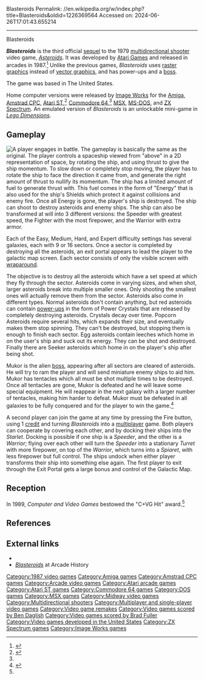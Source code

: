 Blasteroids
Permalink: //en.wikipedia.org/w/index.php?title=Blasteroids&oldid=1226369564
Accessed on: 2024-06-26T17:01:43.655214



------
Blasteroids
{{short description|1987 video game}}
{{refimprove|date=October 2018}}
{{Infobox video game
|image = Blasteroids arcade.png
|caption = North American arcade flyer
|developer = [[Atari Games]]
|publisher = [[Atari Games]] (arcade)<br>[[Image Works]] (ports)
|designer = Ed Rotberg<ref name="giantlist">{{cite web|last1=Hague|first1=James|title=The Giant List of Classic Game Programmers|url=https://dadgum.com/giantlist/}}</ref>
|programmer = Ed Rotberg<br>Peter Lipson
|artist = Sam Comstock
|composer = [[Brad Fuller (composer)|Brad Fuller]]
|released = '''1987:''' Arcade<br>'''1989:''' Amiga, Atari ST<br>'''1990:''' C64<ref name=lemon>{{lemon64 game|id=296|name=Blasteroids}}</ref>
|genre = [[Multidirectional shooter]]
|modes = [[Single-player video game|Single-player]], [[Multiplayer video game|multiplayer]]
|platforms = [[Arcade game|Arcade]], [[Amiga]], [[Amstrad CPC]], [[Atari ST]], [[Commodore 64]], [[MSX]], [[MS-DOS]], [[ZX Spectrum]]
}}

'''''Blasteroids''''' is the third official [[sequel]] to the 1979 [[multidirectional shooter]] video game, ''[[Asteroids (video game)|Asteroids]]''. It was developed by [[Atari Games]] and released in arcades in 1987.<ref>{{Cite web |title=Blasteroids - Videogame by Atari Games |url=https://www.arcade-museum.com/Videogame/blasteroids |access-date=2024-05-30 |website=Museum of the Game |language=en-US}}</ref> Unlike the previous games, ''Blasteroids'' uses [[raster graphics]] instead of [[vector graphics]], and has power-ups and a [[boss (video games)|boss]].

The game was based in The United States.

Home computer versions were released by [[Image Works]] for the [[Amiga]], [[Amstrad CPC]], [[Atari ST]],<ref>{{cite web|title=Atari ST Blasteroids|url=http://www.atarimania.com/game-atari-st-blasteroids_8738.html|website=Atari Mania}}</ref> [[Commodore 64]],<ref name=lemon/> [[MSX]], [[MS-DOS]], and [[ZX Spectrum]]. An emulated version of ''Blasteroids'' is an unlockable mini-game in ''[[Lego Dimensions]]''.

==Gameplay==
[[File:Blasteroids Game Screenshot.png|left|thumb|A player engages in battle.]]
The gameplay is basically the same as  the original. The player controls a spaceship viewed from "above" in a 2D representation of space, by rotating the ship, and using thrust to give the ship momentum. To slow down or completely stop moving, the player has to rotate the ship to face the direction it came from, and generate the right amount of thrust to nullify its momentum. The ship has a limited amount of fuel to generate thrust with. This fuel comes in the form of "Energy" that is also used for the ship's Shields which protect it against collisions and enemy fire. Once all Energy is gone, the player's ship is destroyed. The ship can shoot to destroy asteroids and enemy ships. The ship can also be transformed at will into 3 different versions: the Speeder with greatest speed, the Fighter with the most firepower, and the Warrior with extra armor.

Each of the Easy, Medium, Hard, and Expert difficulty settings has several galaxies, each with 9 or 16 sectors. Once a sector is completed by destroying all the asteroids, an exit portal appears to lead the player to the galactic map screen. Each sector consists of only the visible screen with [[wraparound (video games)|wraparound]].

The objective is to destroy all the asteroids which have a set speed at which they fly through the sector. Asteroids come in varying sizes, and when shot, larger asteroids break into multiple smaller ones. Only shooting the smallest ones will actually remove them from the sector. Asteroids also come in different types. Normal asteroids don't contain anything, but red asteroids can contain [[power-up]]s in the form of Power Crystals that are released by completely destroying asteroids. Crystals decay over time. Popcorn Asteroids require several hits, which expands their size, and eventually makes them stop spinning. They can't be destroyed, but stopping them is enough to finish each sector. Egg asteroids contain leeches which home in on the user's ship and suck out its energy. They can be shot and destroyed. Finally there are Seeker asteroids which home in on the player's ship after being shot.

Mukor is the alien [[boss (video gaming)|boss]], appearing after all sectors are cleared of asteroids. He will try to ram the player and will send miniature enemy ships to aid him. Mukor has tentacles which all must be shot multiple times to be destroyed. Once all tentacles are gone, Mukor is defeated and he will leave some special equipment. He will reappear in the next galaxy with a larger number of tentacles, making him harder to defeat. Mukor must be defeated in all galaxies to be fully conquered and for the player to win the game.<ref>{{Cite web |title=Blasteroids - Videogame by Atari Games |url=https://www.arcade-museum.com/Videogame/blasteroids |access-date=2024-05-30 |website=Museum of the Game |language=en-US}}</ref>

A second player can join the game at any time by pressing the Fire button, using 1 [[credit (finance)|credit]] and turning ''Blasteroids'' into a [[Multiplayer video game|multiplayer]] game. Both players can cooperate by covering each other, and by docking their ships into the ''Starlet''. Docking is possible if one ship is a ''Speeder'', and the other is a ''Warrior''; flying over each other will turn the ''Speeder'' into a stationary ''Turret'' with more firepower, on top of the ''Warrior'', which turns into a ''Spiaret'', with less firepower but full control. The ships undock when either player transforms their ship into something else again. The first player to exit through the Exit Portal gets a large bonus and control of the Galactic Map.

==Reception==
{{Video game reviews
| award1Pub = ''Computer and Video Games''
| award1 = C+VG Hit<ref name="CVG">{{cite magazine | title=Game review | magazine=[[Computer and Video Games]] | issue=89 | date=March 1989 | page=16}}</ref>
}}
In 1989, ''Computer and Video Games'' bestowed the "C+VG Hit" award.<ref name="CVG"/>

==References==
{{reflist}}

==External links==
* {{KLOV game|id=7146}}
* [http://www.arcade-history.com/?page=detail&id=275 ''Blasteroids''] at Arcade History

{{Asteroids series}}
{{Atari Games}}

[[Category:1987 video games]]
[[Category:Amiga games]]
[[Category:Amstrad CPC games]]
[[Category:Arcade video games]]
[[Category:Atari arcade games]]
[[Category:Atari ST games]]
[[Category:Commodore 64 games]]
[[Category:DOS games]]
[[Category:MSX games]]
[[Category:Midway video games]]
[[Category:Multidirectional shooters]]
[[Category:Multiplayer and single-player video games]]
[[Category:Video game remakes]]
[[Category:Video games scored by Ben Daglish]]
[[Category:Video games scored by Brad Fuller]]
[[Category:Video games developed in the United States]]
[[Category:ZX Spectrum games]]
[[Category:Image Works games]]